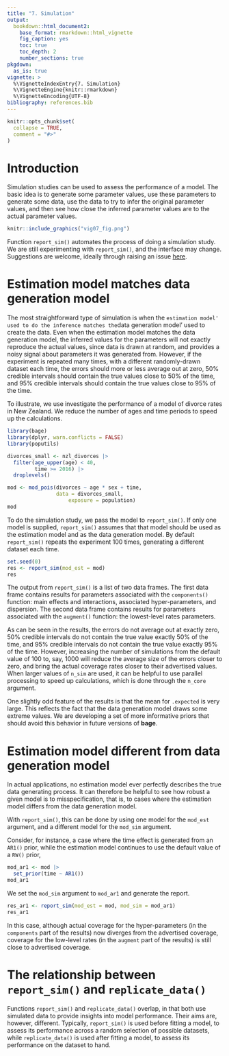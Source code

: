 ```yaml
---
title: "7. Simulation"
output:
  bookdown::html_document2:
    base_format: rmarkdown::html_vignette
    fig_caption: yes
    toc: true
    toc_depth: 2
    number_sections: true
pkgdown:
  as_is: true
vignette: >
  %\VignetteIndexEntry{7. Simulation}
  %\VignetteEngine{knitr::rmarkdown}
  %\VignetteEncoding{UTF-8}
bibliography: references.bib
---
```


```r
knitr::opts_chunk$set(
  collapse = TRUE,
  comment = "#>"
)
```

# Introduction

Simulation studies can be used to assess the performance of a model. The basic idea is to generate some parameter values, use these parameters to generate some data, use the data to try to infer the original parameter values, and then see how close the inferred parameter values are to the actual parameter values.
```r
knitr::include_graphics("vig07_fig.png")
```
Function `report_sim()` automates the process of doing a simulation study. We are still experimenting with `report_sim()`, and the interface may change. Suggestions are welcome, ideally through raising an issue [here](https://github.com/bayesiandemography/bage/issues).

# Estimation model matches data generation model

The most straightforward type of simulation is when the `estimation model' used to do the inference matches the `data generation model' used to create the data. Even when the estimation model matches the data generation model, the inferred values for the parameters will not exactly reproduce the actual values, since data is drawn at random, and provides a noisy signal about parameters it was generated from. However, if the experiment is repeated many times, with a different randomly-drawn dataset each time, the errors should more or less average out at zero, 50\% credible intervals should contain the true values close to 50\% of the time, and 95\% credible intervals should contain the true values close to 95\% of the time.

To illustrate, we use investigate the performance of a model of divorce rates in New Zealand. We reduce the number of ages and time periods to speed up the calculations.
```r
library(bage)
library(dplyr, warn.conflicts = FALSE)
library(poputils)

divorces_small <- nzl_divorces |>
  filter(age_upper(age) < 40,
         time >= 2016) |>
  droplevels()

mod <- mod_pois(divorces ~ age * sex + time,
                data = divorces_small,
		            exposure = population)
mod		
```

To do the simulation study, we pass the model to `report_sim()`. If only one model is supplied, `report_sim()` assumes that that model should be used as the estimation model and as the data generation model. By default `report_sim()` repeats the experiment 100 times, generating a different dataset each time.

```r
set.seed(0)
res <- report_sim(mod_est = mod)
res
```

The output from `report_sim()` is a list of two data frames. The first data frame contains results for parameters associated with the `components()` function: main effects and interactions, associated hyper-parameters, and dispersion. The second data frame contains results for parameters associated with the `augment()` function: the lowest-level rates parameters. 

As can be seen in the results, the errors do not average out at exactly zero, 50\% credible intervals do not contain the true value exactly 50\% of the time, and 95\% credible intervals do not contain the true value exactly 95\% of the time. However, increasing the number of simulations from the default value of 100 to, say, 1000 will reduce the average size of the errors closer to zero, and bring the actual coverage rates closer to their advertised values. When larger values of `n_sim` are used, it can be helpful to use parallel processing to speed up calculations, which is done through the `n_core` argument.

One slightly odd feature of the results is that the mean for `.expected` is very large. This reflects the fact that the data generation model draws some extreme values. We are developing a set of more informative priors that should avoid this behavior in future versions of **bage**.


# Estimation model different from data generation model

In actual applications, no estimation model ever perfectly describes the true data generating process. It can therefore be helpful to see how robust a given model is to misspecification, that is, to cases where the estimation model differs from the data generation model. 

With `report_sim()`, this can be done by using one model for the `mod_est` argument, and a different model for the `mod_sim` argument.

Consider, for instance, a case where the time effect is generated from an `AR1()` prior, while the estimation model continues to use the default value of a `RW()` prior,

```r
mod_ar1 <- mod |>
  set_prior(time ~ AR1())
mod_ar1	
```

We set the `mod_sim` argument to `mod_ar1` and generate the report.

```r
res_ar1 <- report_sim(mod_est = mod, mod_sim = mod_ar1)
res_ar1
```
In this case, although actual coverage for the hyper-parameters (in the `components` part of the results) now diverges from the advertised coverage, coverage for the low-level rates (in the `augment` part of the results) is still close to advertised coverage.

# The relationship between `report_sim()` and `replicate_data()`

Functions `report_sim()` and `replicate_data()` overlap, in that both use simulated data to provide insights into model performance. Their aims are, however, different. Typically, `report_sim()` is used before fitting a model, to assess its performance across a random selection of possible datasets, while `replicate_data()` is used after fitting a model, to assess its performance on the dataset to hand.
